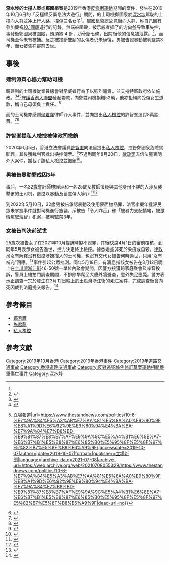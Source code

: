 {{外部图片链接|image1={{Wayback |url=https://cloudfront-ap-northeast-1.images.arcpublishing.com/appledaily/FOJWWW5YKNYGNUJUR6GPKJOB4I.jpg |date=20200831022512}} <ref name=a1 />|float=right|topic=的士司機鄭國泉當日遭人圍毆}}
'''深水埗的士撞人案'''或'''鄭國泉案'''是2019年香港[[反修例運動|反修例運動]]期間的案件，發生在2019年10月6日的「反極權反緊急法大遊行」期間，的士司機鄭國泉於[[深水埗|深水埗]]駕駛的士撞向人群並冲上行人路，撞傷三名女子<ref name=a1 />。鄭國泉否認故意衝向人群，称自己因有參加慶祝[[中华人民共和国国庆节|10.1國慶]]遊行的記錄，無端被圍毆，被示威者搶了的方向盤导致車失控，事發後鄭國泉被圍毆，頭頂縫 4 針，肋骨斷七條，出院後他的信息被泄露。<ref>{{Cite web |url=https://www.thestandnews.com/politics/10-6-%E6%B7%B1%E6%B0%B4%E5%9F%97%E9%A7%95%E7%9A%84%E5%A3%AB%E5%89%B7%E8%A1%8C%E4%BA%BA%E8%B7%AF%E6%92%9E%E4%BA%BA-%E6%92%9E%E6%96%B7%E5%B0%91%E5%A5%B3%E9%9B%99%E8%85%B3-%E4%B8%AD%E5%9C%8B%E5%AE%98%E5%AA%92%E5%B0%88%E8%A8%AA%E7%9A%84%E5%A3%AB%E5%8F%B8%E6%A9%9F-%E7%A8%B1%E9%9D%9E%E8%93%84%E6%84%8F%E6%92%9E%E4%BA%BA%E5%95%8F%E5%BF%83%E7%84%A1%E6%84%A7/ |title=10.6 深水埗駕的士剷行人路撞人　撞斷少女雙腳-中國官媒專訪的士司機-稱非蓄意撞人問心無愧 |access-date=2020-08-29 |archive-date=2020-11-25 |archive-url=https://web.archive.org/web/20201125224846/https://www.thestandnews.com/politics/10-6-%E6%B7%B1%E6%B0%B4%E5%9F%97%E9%A7%95%E7%9A%84%E5%A3%AB%E5%89%B7%E8%A1%8C%E4%BA%BA%E8%B7%AF%E6%92%9E%E4%BA%BA-%E6%92%9E%E6%96%B7%E5%B0%91%E5%A5%B3%E9%9B%99%E8%85%B3-%E4%B8%AD%E5%9C%8B%E5%AE%98%E5%AA%92%E5%B0%88%E8%A8%AA%E7%9A%84%E5%A3%AB%E5%8F%B8%E6%A9%9F-%E7%A8%B1%E9%9D%9E%E8%93%84%E6%84%8F%E6%92%9E%E4%BA%BA%E5%95%8F%E5%BF%83%E7%84%A1%E6%84%A7/ |dead-url=no }}</ref>。而司機至今未有被捕。反之被撞斷雙腳的女傷者仍未康復，男被告認暴動被判監禁3年，而女被告在審前去世。


==事後==
===建制派齊心協力幫助司機===
親建制的士司機從業員總會對示威者行為予以強烈譴責，並支持特區政府依法施政。<ref>{{Cite web|title=【禁蒙面法】的士深水埗撞人 司機及女傷者仍留院 警員病房外駐守 (19:00) - 20191007 - 港聞|url=https://news.mingpao.com/ins/%e6%b8%af%e8%81%9e/article/20191007/s00001/1570428177226/%e3%80%90%e7%a6%81%e8%92%99%e9%9d%a2%e6%b3%95%e3%80%91%e7%9a%84%e5%a3%ab%e6%b7%b1%e6%b0%b4%e5%9f%97%e6%92%9e%e4%ba%ba-%e5%8f%b8%e6%a9%9f%e5%8f%8a%e5%a5%b3%e5%82%b7%e8%80%85%e4%bb%8d%e7%95%99%e9%99%a2-%e8%ad%a6%e5%93%a1%e7%97%85%e6%88%bf%e5%a4%96%e9%a7%90%e5%ae%88|accessdate=2019-10-07|work=明報新聞網 - 即時新聞 instant news|language=zh-hant|archive-date=2019-10-07|archive-url=https://web.archive.org/web/20191007164110/https://news.mingpao.com/ins/%e6%b8%af%e8%81%9e/article/20191007/s00001/1570428177226/%e3%80%90%e7%a6%81%e8%92%99%e9%9d%a2%e6%b3%95%e3%80%91%e7%9a%84%e5%a3%ab%e6%b7%b1%e6%b0%b4%e5%9f%97%e6%92%9e%e4%ba%ba-%e5%8f%b8%e6%a9%9f%e5%8f%8a%e5%a5%b3%e5%82%b7%e8%80%85%e4%bb%8d%e7%95%99%e9%99%a2-%e8%ad%a6%e5%93%a1%e7%97%85%e6%88%bf%e5%a4%96%e9%a7%90%e5%ae%88|dead-url=no}}</ref><ref>{{Cite web|title=【修例風波】的士衝人群撞倒3人 少女雙腳骨折 司機被圍毆留醫ICU|url=http://hd.stheadline.com/news/realtime/hk/1607284/即時-港聞-修例風波-的士衝人群撞倒3人-少女雙腳骨折-司機被圍毆留醫ICU|accessdate=2019-10-07|last=頭條日報|work=頭條日報 Headline Daily|language=zh-HK|archive-date=2019-10-07|archive-url=https://web.archive.org/web/20191007120035/https://hd.stheadline.com/news/realtime/hk/1607284/%E5%8D%B3%E6%99%82-%E6%B8%AF%E8%81%9E-%E4%BF%AE%E4%BE%8B%E9%A2%A8%E6%B3%A2-%E7%9A%84%E5%A3%AB%E8%A1%9D%E4%BA%BA%E7%BE%A4%E6%92%9E%E5%80%923%E4%BA%BA-%E5%B0%91%E5%A5%B3%E9%9B%99%E8%85%B3%E9%AA%A8%E6%8A%98-%E5%8F%B8%E6%A9%9F%E8%A2%AB%E5%9C%8D%E6%AF%86%E7%95%99%E9%86%ABICU|dead-url=no}}</ref><ref>{{Cite web|title=10.6 的士突加速衝撞途人　的總：遇路障失控　深切慰問受傷司機 {{!}} 立場報道|url=https://www.thestandnews.com/politics/10-6-%E7%9A%84%E5%A3%AB%E7%AA%81%E5%8A%A0%E9%80%9F%E8%A1%9D%E6%92%9E%E9%80%94%E4%BA%BA-%E7%9A%84%E7%B8%BD-%E9%81%87%E8%B7%AF%E9%9A%9C%E5%A4%B1%E6%8E%A7-%E6%B7%B1%E5%88%87%E6%85%B0%E5%95%8F%E5%8F%97%E5%82%B7%E5%8F%B8%E6%A9%9F/|accessdate=2019-10-07|author=|date=2019-10-07|format=|publisher=立場新聞|language=|archive-date=2021-07-08|archive-url=https://web.archive.org/web/20210708055329/https://www.thestandnews.com/politics/10-6-%E7%9A%84%E5%A3%AB%E7%AA%81%E5%8A%A0%E9%80%9F%E8%A1%9D%E6%92%9E%E9%80%94%E4%BA%BA-%E7%9A%84%E7%B8%BD-%E9%81%87%E8%B7%AF%E9%9A%9C%E5%A4%B1%E6%8E%A7-%E6%B7%B1%E5%88%87%E6%85%B0%E5%95%8F%E5%8F%97%E5%82%B7%E5%8F%B8%E6%A9%9F|dead-url=no}}</ref>[[守護香港大聯盟|守護香港大聯盟]]發起籌款，向鄭姓司機捐贈52萬，他亦拒絕向受傷女生道歉，稱自己毋須負上責任。<ref>{{cite news |title=被毆的士司機傷勢嚴重 家人遭暴徒「死亡威脅」 |url=http://www.takungpao.com.hk/hongkong/text/2019/1009/359336.html |work=文匯報 |date=2019-10-09 |accessdate=2019-10-09 |archive-date=2019-10-09 |archive-url=https://web.archive.org/web/20191009030443/http://www.takungpao.com.hk/hongkong/text/2019/1009/359336.html |dead-url=no }}</ref>

而的士司機亦感謝[[何君堯|何君堯]]律師介入事件，並向提出[[私人檢控|私人檢控]]的許智峯追討8萬訟費。<ref>{{cite news |title=的士司機首現身 感謝何君堯幫手 |url=https://std.stheadline.com/politics/article/1357985/%E6%94%BF%E6%B2%BB-%E6%96%B0%E8%81%9E-%E7%9A%84%E5%A3%AB%E5%8F%B8%E6%A9%9F%E9%A6%96%E7%8F%BE%E8%BA%AB-%E6%84%9F%E8%AC%9D%E4%BD%95%E5%90%9B%E5%A0%AF%E5%B9%AB%E6%89%8B |accessdate=2022-05-18 |work=星島日報 |date=2020-08-28}}</ref><ref>{{Cite web |url=https://www.thestandnews.com/politics/%E6%B7%B1%E6%B0%B4%E5%9F%97%E7%9A%84%E5%A3%AB%E6%87%B7%E7%96%91%E6%92%9E%E4%BA%BA%E6%A1%88-%E5%BE%8B%E6%94%BF%E5%8F%B8%E4%BB%8B%E5%85%A5%E6%92%A4%E9%8A%B7%E7%A7%81%E4%BA%BA%E6%AA%A2%E6%8E%A7-%E4%BD%95%E5%90%9B%E5%A0%AF%E4%BB%A3%E8%A1%A8%E8%A2%AB%E5%91%8A%E7%9A%84%E5%A3%AB%E5%8F%B8%E6%A9%9F-%E5%90%91%E8%A8%B1%E6%99%BA%E5%B3%AF%E7%B4%A2%E5%BE%8B%E5%B8%AB%E8%B2%BB/ |title=立場新聞 2020年8月22日 - 深水埗的士懷疑撞人案　律政司介入撤銷私人檢控　何君堯代表被告的士司機　向許智峯索律師費 |accessdate=2020年8月29日 |archive-date=2020年8月30日 |archive-url=https://web.archive.org/web/20200830180841/https://www.thestandnews.com/politics/%E6%B7%B1%E6%B0%B4%E5%9F%97%E7%9A%84%E5%A3%AB%E6%87%B7%E7%96%91%E6%92%9E%E4%BA%BA%E6%A1%88-%E5%BE%8B%E6%94%BF%E5%8F%B8%E4%BB%8B%E5%85%A5%E6%92%A4%E9%8A%B7%E7%A7%81%E4%BA%BA%E6%AA%A2%E6%8E%A7-%E4%BD%95%E5%90%9B%E5%A0%AF%E4%BB%A3%E8%A1%A8%E8%A2%AB%E5%91%8A%E7%9A%84%E5%A3%AB%E5%8F%B8%E6%A9%9F-%E5%90%91%E8%A8%B1%E6%99%BA%E5%B3%AF%E7%B4%A2%E5%BE%8B%E5%B8%AB%E8%B2%BB/ |dead-url=no }}</ref>

===許智峯提私人檢控被律政司撤銷===
2020年6月5日，香港立法會議員[[許智峯|許智峯]]向法庭提出[[私人檢控|私人檢控]]，控告鄭國泉危險駕駛罪。其後獲裁判官批出檢控傳票。<ref>{{cite news |title=許智峯私人檢控涉深水埗撞人的士司機　律政司申介入撤控 |url=https://news.mingpao.com/ins/%E6%B8%AF%E8%81%9E/article/20200820/s00001/1597916921633/%E8%A8%B1%E6%99%BA%E5%B3%AF%E7%A7%81%E4%BA%BA%E6%AA%A2%E6%8E%A7%E6%B6%89%E6%B7%B1%E6%B0%B4%E5%9F%97%E6%92%9E%E4%BA%BA%E7%9A%84%E5%A3%AB%E5%8F%B8%E6%A9%9F-%E5%BE%8B%E6%94%BF%E5%8F%B8%E7%94%B3%E4%BB%8B%E5%85%A5%E6%92%A4%E6%8E%A7 |accessdate=2022-05-18 |work=明報 |date=2020-08-20}}</ref>不過到同年8月20日，[[律政司|律政司]]去信法庭表明介入案件，攔截了該私人檢控並撤銷<ref>{{Cite web |url=https://www.thestandnews.com/politics/%E6%B7%B1%E6%B0%B4%E5%9F%97%E7%9A%84%E5%A3%AB%E6%87%B7%E7%96%91%E6%92%9E%E4%BA%BA%E6%A1%88-%E5%BE%8B%E6%94%BF%E5%8F%B8%E5%86%8D%E4%BB%8B%E5%85%A5%E6%92%A4%E9%8A%B7%E7%A7%81%E4%BA%BA%E6%AA%A2%E6%8E%A7-%E8%A8%B1%E6%99%BA%E5%B3%AF%E6%93%AC%E6%8F%90%E5%8F%B8%E6%B3%95%E8%A6%86%E6%A0%B8/ |title=深水埗的士懷疑撞人案　律政司再介入撤銷私人檢控 |accessdate=2020-08-29 |archive-date=2020-08-25 |archive-url=https://web.archive.org/web/20200825063507/https://www.thestandnews.com/politics/%E6%B7%B1%E6%B0%B4%E5%9F%97%E7%9A%84%E5%A3%AB%E6%87%B7%E7%96%91%E6%92%9E%E4%BA%BA%E6%A1%88-%E5%BE%8B%E6%94%BF%E5%8F%B8%E5%86%8D%E4%BB%8B%E5%85%A5%E6%92%A4%E9%8A%B7%E7%A7%81%E4%BA%BA%E6%AA%A2%E6%8E%A7-%E8%A8%B1%E6%99%BA%E5%B3%AF%E6%93%AC%E6%8F%90%E5%8F%B8%E6%B3%95%E8%A6%86%E6%A0%B8/ |dead-url=no }}</ref>。

===男被告暴動罪成囚3年===
事后，一名32歲會計師樓經理和一名25歲女教師懷疑與其他身份不詳的人涉及襲擊该的士司机，遭控以暴動及蓄意傷人等罪 <ref name=a1>{{cite web|title=「私了」撞人的士司機案 控方撤回證人匿名申請|url=https://hk.appledaily.com/local/20200108/OGHB6GLLYIYAXMG5UD6LL227FY/|access-date=2020-08-30|archive-date=2021-06-21|archive-url=https://web.archive.org/web/20210621163424/https://hk.appledaily.com/local/20200108/OGHB6GLLYIYAXMG5UD6LL227FY/|dead-url=yes}}</ref><ref>{{cite web|title=深水埗的士撞人群案　女教師涉暴動等3罪候審|url=https://hk.on.cc/hk/bkn/cnt/news/20191105/bkn-20191105124453521-1105_00822_001.html}}</ref>

到2022年5月10日，32歲男被告承認暴動及使用蒙面物品罪，法官李慶年批評民眾未掌握事件就對司機進行施襲，斥被告「令人咋舌」和「被暴力支配情緒，被激情駕馭理智」犯案，被判監禁3年。

===女被告判決前逝世===
25歲次被告女子在2021年10月提訊時擬不認罪，其後缺席4月1日的審前覆核，到同年5月表示女被告過世，控方決定終止檢控。據悉她並非死於染疫或自殺。[[律政司|律政司]]沒有解釋沒有檢控涉嫌撞人的士司機，也沒有交代女被告何時過世，只用“沒有補充”回應。<ref>{{cite news |title=私了的士司機 男被告認暴動囚3年 女被告審前去世撤控 警調查向死因庭交報告 |url=https://news.mingpao.com/pns/%e6%b8%af%e8%81%9e/article/20220511/s00002/1652207045007/%e7%a7%81%e4%ba%86%e7%9a%84%e5%a3%ab%e5%8f%b8%e6%a9%9f-%e7%94%b7%e8%a2%ab%e5%91%8a%e8%aa%8d%e6%9a%b4%e5%8b%95%e5%9b%9a3%e5%b9%b4-%e5%a5%b3%e8%a2%ab%e5%91%8a%e5%af%a9%e5%89%8d%e5%8e%bb%e4%b8%96%e6%92%a4%e6%8e%a7-%e8%ad%a6%e8%aa%bf%e6%9f%a5%e5%90%91%e6%ad%bb%e5%9b%a0%e5%ba%ad%e4%ba%a4%e5%a0%b1%e5%91%8a |accessdate=2022-05-11 |work=明報 |date=2022-05-11}}</ref>事件引起公眾揣測。同年5月18日，有消息指該女被告在3月12日晚上在[[土瓜灣|土瓜灣]][[浙江街|浙江街]]46-50號一單位內聚會期間，因警方接獲跨家庭聚會及噪音投訴，警員上樓拍門調查期間，不排除攀爬至大廈外牆避查，意外失足墮斃。警方表示正調查一宗於發生在3月12日晚上於土瓜灣浙江街的死亡案件，完成調查後會向死因裁判法庭提交報告。<ref>{{cite news |title=的士「私了」案女被告判決前逝世　於3月避警調查墮斃 |url=https://hk.on.cc/hk/bkn/cnt/news/20220518/bkn-20220518104330559-0518_00822_001.html |accessdate=2022-05-18 |publisher=on.cc |date=2022-05-18}}</ref>

==參考條目==
*[[鄭若驊|鄭若驊]]
*[[施君龍|施君龍]]
*[[私人檢控|私人檢控]]

==參考文獻==
{{Reflist|25em}}

[[Category:2019年10月香港|Category:2019年10月香港]]
[[Category:2019年香港事件|Category:2019年香港事件]]
[[Category:2019年道路交通事故|Category:2019年道路交通事故]]
[[Category:香港道路交通事故|Category:香港道路交通事故]]
[[Category:反對逃犯條例修訂草案運動相關嚴重傷亡事件|Category:反對逃犯條例修訂草案運動相關嚴重傷亡事件]]
[[Category:深水埗|Category:深水埗]]